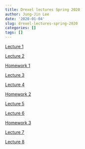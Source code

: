 ```yaml
---
title: Drexel lectures Spring 2020
author: Jung-Jin Lee
date: '2020-01-04'
slug: drexel-lectures-spring-2020
categories: []
tags: []
---
```


[Lecture 1](/Drexel_2020/Drexel_2020_Lecture_1.html)

[Lecture 2](/Drexel_2020/Drexel_2020_Lecture_2.html)

[Homework 1](/Drexel_2020/HW1.pdf)

[Lecture 3](/Drexel_2020/Drexel_2020_Lecture_3.html)

[Lecture 4](/Drexel_2020/Drexel_2020_Lecture_4.html)

[Homework 2](/Drexel_2020/HW2.pdf)

[Lecture 5](/Drexel_2020/Drexel_2020_Lecture_5.html)

[Lecture 6](/Drexel_2020/Drexel_2020_Lecture_6.html)

[Homework 3](/Drexel_2020/HW3.pdf)

[Lecture 7](/Drexel_2020/Drexel_2020_Lecture_7.html)

[Lecture 8](/Drexel_2020/Drexel_2020_Lecture_8.html)

